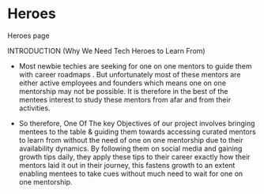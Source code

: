 # Heroes

Heroes page


INTRODUCTION (Why We Need Tech Heroes to Learn From)


- Most newbie techies are seeking for one on one mentors to guide them with career roadmaps . But unfortunately most of these mentors are either active employees and founders which means one on one mentorship may not be possible. It is therefore in the best of the mentees interest to study these mentors from afar and from their activities. 

- So therefore, One Of The key Objectives of our project involves bringing mentees to the table & guiding them towards accessing curated mentors to learn from without the need of one on one mentorship due to their availability dynamics. By following them on social media and gaining growth tips daily, they apply these tips to their career exactly how their mentors laid it out in their journey, this fastens growth to an extent enabling mentees to take cues without much need to wait for one on one mentorship. 

